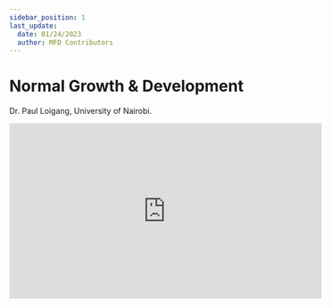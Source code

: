 ```yaml
---
sidebar_position: 1
last_update:
  date: 01/24/2023
  author: MFD Contributors
---
```


# Normal Growth & Development

Dr. Paul Loigang, University of Nairobi.

<div style={{ display: 'flex', justifyContent: 'center' }}>
  <iframe
    width="560"
    height="315"
    src="https://www.youtube-nocookie.com/embed/8xVvaoDYtYs?start=21"
    title="YouTube video player"
    frameborder="0"
    allow="accelerometer; autoplay; clipboard-write; encrypted-media; gyroscope; picture-in-picture; web-share"
    allowfullscreen
  ></iframe>
</div>
